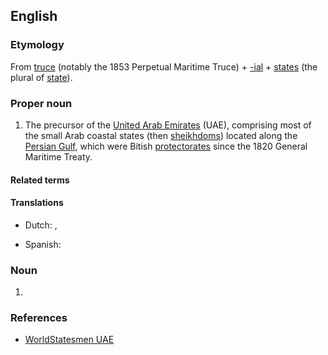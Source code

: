 ==English==

===Etymology===
From [[truce]] (notably the 1853 Perpetual Maritime Truce) + [[-ial]] + [[states]] (the plural of [[state]]).

===Proper noun===
{{en-proper noun|head=[[trucial|Trucial]] [[state|States]]}}

# {{lb|en|historical}} {{former name of|en|Trucial Oman}} The precursor of the [[United Arab Emirates]] (UAE), comprising most of the small Arab coastal states (then [[sheikhdom]]s) located along the [[Persian Gulf]], which were Bitish [[protectorate]]s since the 1820 General Maritime Treaty.

====Related terms====
{{col3|en|
|Trucial Coast
|Trucial
|Trucial Oman
|[[Trucial State]] (n.)
}}

====Translations====
{{trans-top|Trucial Oman}}
* Dutch: {{t|nl|Verdragsstaten}}, {{t|nl|Verdragskust}}
{{trans-mid}}
* Spanish: {{t|es|Estados de la Tregua}}
{{trans-bottom}}

===Noun===
{{head|en|noun}}

# {{plural of|en|Trucial State}}

===References===
* [http://www.worldstatesmen.org/United_Arab_Emirates.html WorldStatesmen UAE]
{{C|en|Historical polities|Oman|Dependencies}}